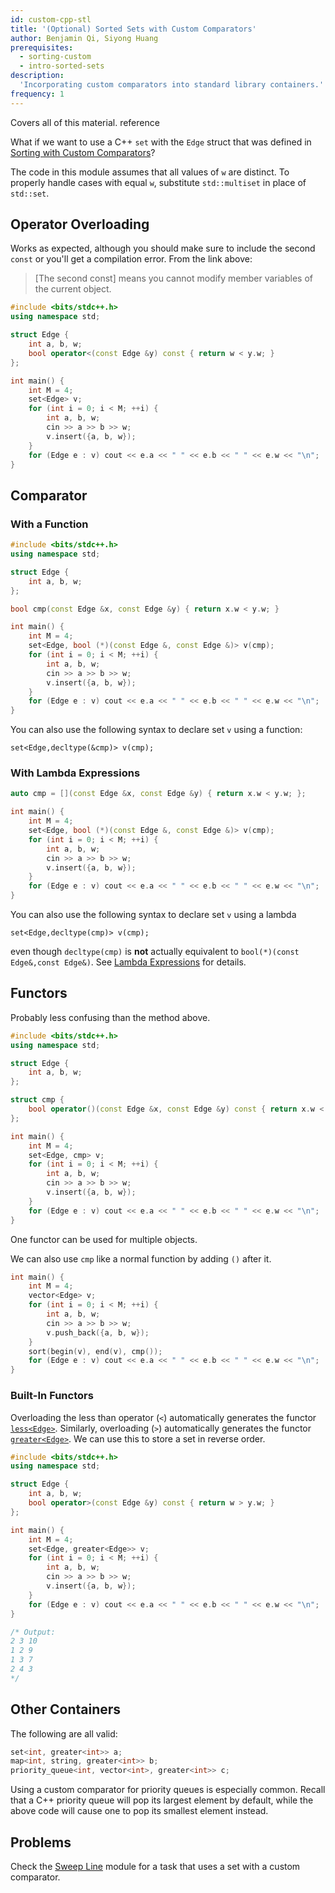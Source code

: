 ```yaml
---
id: custom-cpp-stl
title: '(Optional) Sorted Sets with Custom Comparators'
author: Benjamin Qi, Siyong Huang
prerequisites:
  - sorting-custom
  - intro-sorted-sets
description:
  'Incorporating custom comparators into standard library containers.'
frequency: 1
---
```


<Resources>
	<Resource
		source="fushar"
		title="Comparison Functions in C++"
		starred
		url="https://web.archive.org/web/20200412101638/http://fusharblog.com/3-ways-to-define-comparison-functions-in-cpp/"
	>
		Covers all of this material.
	</Resource>
	<Resource
		source="CPP"
		url="https://en.cppreference.com/w/cpp/container/set"
		title="Set"
	>
		reference
	</Resource>
</Resources>

<br />

What if we want to use a C++ `set` with the `Edge` struct that was defined in
[Sorting with Custom Comparators](/silver/sorting-custom)?

<Warning>

The code in this module assumes that all values of `w` are distinct. To properly handle cases with equal `w`, substitute `std::multiset` in place of `std::set`.

</Warning>

## Operator Overloading

Works as expected, although you should make sure to include the second `const`
or you'll get a compilation error. From the link above:

> [The second const] means you cannot modify member variables of the current
> object.

```cpp
#include <bits/stdc++.h>
using namespace std;

struct Edge {
	int a, b, w;
	bool operator<(const Edge &y) const { return w < y.w; }
};

int main() {
	int M = 4;
	set<Edge> v;
	for (int i = 0; i < M; ++i) {
		int a, b, w;
		cin >> a >> b >> w;
		v.insert({a, b, w});
	}
	for (Edge e : v) cout << e.a << " " << e.b << " " << e.w << "\n";
}
```

## Comparator

<Resources>
	<Resource
		source="SO"
		title="Using custom std::set comparator"
		url="https://stackoverflow.com/questions/2620862/using-custom-stdset-comparator"
	/>
</Resources>

### With a Function

```cpp
#include <bits/stdc++.h>
using namespace std;

struct Edge {
	int a, b, w;
};

bool cmp(const Edge &x, const Edge &y) { return x.w < y.w; }

int main() {
	int M = 4;
	set<Edge, bool (*)(const Edge &, const Edge &)> v(cmp);
	for (int i = 0; i < M; ++i) {
		int a, b, w;
		cin >> a >> b >> w;
		v.insert({a, b, w});
	}
	for (Edge e : v) cout << e.a << " " << e.b << " " << e.w << "\n";
}
```

You can also use the following syntax to declare set `v` using a function:

`set<Edge,decltype(&cmp)> v(cmp);`

### With Lambda Expressions

```cpp
auto cmp = [](const Edge &x, const Edge &y) { return x.w < y.w; };

int main() {
	int M = 4;
	set<Edge, bool (*)(const Edge &, const Edge &)> v(cmp);
	for (int i = 0; i < M; ++i) {
		int a, b, w;
		cin >> a >> b >> w;
		v.insert({a, b, w});
	}
	for (Edge e : v) cout << e.a << " " << e.b << " " << e.w << "\n";
}
```

You can also use the following syntax to declare set `v` using a lambda

`set<Edge,decltype(cmp)> v(cmp);`

even though `decltype(cmp)` is **not** actually equivalent to
`bool(*)(const Edge&,const Edge&)`. See [Lambda Expressions](/general/lambda)
for details.

## Functors

Probably less confusing than the method above.

```cpp
#include <bits/stdc++.h>
using namespace std;

struct Edge {
	int a, b, w;
};

struct cmp {
	bool operator()(const Edge &x, const Edge &y) const { return x.w < y.w; }
};

int main() {
	int M = 4;
	set<Edge, cmp> v;
	for (int i = 0; i < M; ++i) {
		int a, b, w;
		cin >> a >> b >> w;
		v.insert({a, b, w});
	}
	for (Edge e : v) cout << e.a << " " << e.b << " " << e.w << "\n";
}
```

<Info title="Pro Tip">

One functor can be used for multiple objects.

</Info>

We can also use `cmp` like a normal function by adding `()` after it.

```cpp
int main() {
	int M = 4;
	vector<Edge> v;
	for (int i = 0; i < M; ++i) {
		int a, b, w;
		cin >> a >> b >> w;
		v.push_back({a, b, w});
	}
	sort(begin(v), end(v), cmp());
	for (Edge e : v) cout << e.a << " " << e.b << " " << e.w << "\n";
}
```

### Built-In Functors

Overloading the less than operator (`<`) automatically generates the functor
[`less<Edge>`](https://en.cppreference.com/w/cpp/utility/functional/less).
Similarly, overloading (`>`) automatically generates the functor
[`greater<Edge>`](https://en.cppreference.com/w/cpp/utility/functional/greater).
We can use this to store a set in reverse order.

```cpp
#include <bits/stdc++.h>
using namespace std;

struct Edge {
	int a, b, w;
	bool operator>(const Edge &y) const { return w > y.w; }
};

int main() {
	int M = 4;
	set<Edge, greater<Edge>> v;
	for (int i = 0; i < M; ++i) {
		int a, b, w;
		cin >> a >> b >> w;
		v.insert({a, b, w});
	}
	for (Edge e : v) cout << e.a << " " << e.b << " " << e.w << "\n";
}

/* Output:
2 3 10
1 2 9
1 3 7
2 4 3
*/
```

## Other Containers

The following are all valid:

```cpp
set<int, greater<int>> a;
map<int, string, greater<int>> b;
priority_queue<int, vector<int>, greater<int>> c;
```

Using a custom comparator for priority queues is especially common. Recall that
a C++ priority queue will pop its largest element by default, while the above
code will cause one to pop its smallest element instead.

## Problems

Check the [Sweep Line](/plat/sweep-line#line-segments) module for a task that
uses a set with a custom comparator.
